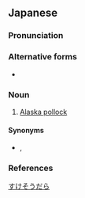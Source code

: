 ==Japanese==
{{ja-kanjitab|すけ|そう|たら|k3=だら|r=y}}

===Pronunciation===
{{ja-pron|すけそうだら|acc=5|acc_ref=DJR|acc2=3|acc2_ref=DJR}}

===Alternative forms===
* {{l|ja|助惣鱈}}

===Noun===
{{ja-noun|すけそうだら|スケソウダラ}}

# [[Alaska pollock]]

====Synonyms====
* {{ja-r|介党鱈|すけとうだら}}, {{ja-r|明太|めんたい}}

===References===
<references/>

[[Category:ja:Gadiforms|すけそうだら]]